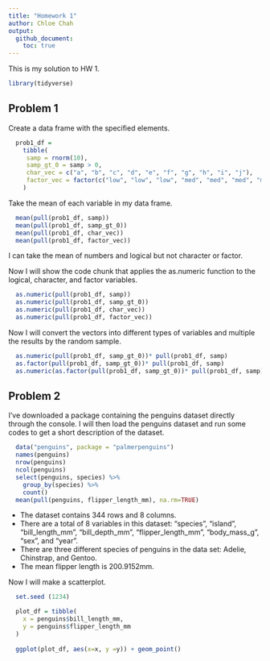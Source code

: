 ```yaml
---
title: "Homework 1"
author: Chloe Chah
output: 
  github_document:
    toc: true
---
```


This is my solution to HW 1. 

```r
library(tidyverse)
```


## Problem 1

Create a data frame with the specified elements. 

```r
  prob1_df =
    tibble(
     samp = rnorm(10),
     samp_gt_0 = samp > 0, 
     char_vec = c("a", "b", "c", "d", "e", "f", "g", "h", "i", "j"),
     factor_vec = factor(c("low", "low", "low", "med", "med", "med", "med",      "high", "high", "high"))
    )
```

Take the mean of each variable in my data frame. 

```r
  mean(pull(prob1_df, samp))
  mean(pull(prob1_df, samp_gt_0))
  mean(pull(prob1_df, char_vec))
  mean(pull(prob1_df, factor_vec))
```

I can take the mean of numbers and logical but not character or factor. 

Now I will show the code chunk that applies the as.numeric function to the logical, character, and factor variables.

```r
  as.numeric(pull(prob1_df, samp))
  as.numeric(pull(prob1_df, samp_gt_0))
  as.numeric(pull(prob1_df, char_vec))
  as.numeric(pull(prob1_df, factor_vec))
```

Now I will convert the vectors into different types of variables and multiple the results by the random sample. 

```r
  as.numeric(pull(prob1_df, samp_gt_0))* pull(prob1_df, samp)
  as.factor(pull(prob1_df, samp_gt_0))* pull(prob1_df, samp)
  as.numeric(as.factor(pull(prob1_df, samp_gt_0))* pull(prob1_df, samp))
```

## Problem 2

I've downloaded a package containing the penguins dataset directly through the console. I will then load the penguins dataset and run some codes to get a short description of the dataset. 

```r
  data("penguins", package = "palmerpenguins")
  names(penguins)
  nrow(penguins)
  ncol(penguins)
  select(penguins, species) %>%
    group_by(species) %>%
    count()
  mean(pull(penguins, flipper_length_mm), na.rm=TRUE)
```

* The dataset contains 344 rows and 8 columns.
* There are a total of 8 variables in this dataset: "species", "island", "bill_length_mm", "bill_depth_mm", "flipper_length_mm", "body_mass_g", "sex", and "year". 
* There are three different species of penguins in the data set: Adelie, Chinstrap, and Gentoo. 
* The mean flipper length is 200.9152mm. 

Now I will make a scatterplot. 

```r
  
  set.seed (1234)

  plot_df = tibble(
    x = penguins$bill_length_mm, 
    y = penguins$flipper_length_mm
  )
  
  ggplot(plot_df, aes(x=x, y =y)) + geom_point()
  
```



